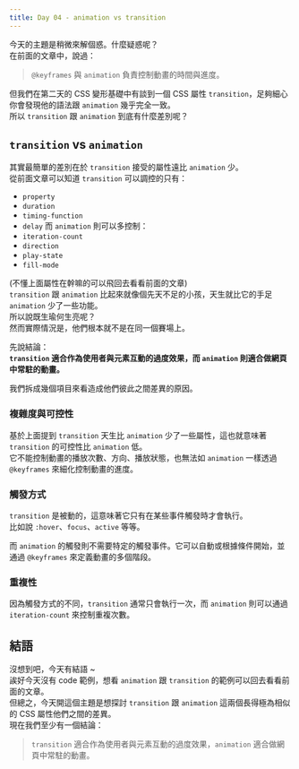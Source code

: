 ```yaml
---
title: Day 04 - animation vs transition
---
```


今天的主題是稍微來解個惑。什麼疑惑呢？  
在前面的文章中，說過：  
> `@keyframes` 與 `animation` 負責控制動畫的時間與進度。

但我們在第二天的 CSS 變形基礎中有談到一個 CSS 屬性 `transition`，足夠細心你會發現他的語法跟 `animation` 幾乎完全一致。  
所以 `transition` 跟 `animation` 到底有什麼差別呢？

## `transition` vs `animation`
其實最簡單的差別在於 `transition` 接受的屬性遠比 `animation` 少。  
從前面文章可以知道 `transition` 可以調控的只有：
- `property`
- `duration`
- `timing-function`
- `delay`
而 `animation` 則可以多控制：
- `iteration-count`
- `direction`
- `play-state`
- `fill-mode`

(不懂上面屬性在幹嘛的可以飛回去看看前面的文章)  
`transition` 跟 `animation` 比起來就像個先天不足的小孩，天生就比它的手足 `animation` 少了一些功能。  
所以說既生瑜何生亮呢？  
然而實際情況是，他們根本就不是在同一個賽場上。

先說結論：  
**`transition` 適合作為使用者與元素互動的過度效果，而 `animation` 則適合做網頁中常駐的動畫。**

我們拆成幾個項目來看造成他們彼此之間差異的原因。

### 複雜度與可控性
基於上面提到 `transition` 天生比 `animation` 少了一些屬性，這也就意味著 `transition` 的可控性比 `animation` 低。  
它不能控制動畫的播放次數、方向、播放狀態，也無法如 `animation` 一樣透過 `@keyframes` 來細化控制動畫的進度。

### 觸發方式
`transition` 是被動的，這意味著它只有在某些事件觸發時才會執行。  
比如說 `:hover`、`focus`、`active` 等等。

而 `animation` 的觸發則不需要特定的觸發事件。它可以自動或根據條件開始，並通過 `@keyframes` 來定義動畫的多個階段。

### 重複性
因為觸發方式的不同，`transition` 通常只會執行一次，而 `animation` 則可以通過 `iteration-count` 來控制重複次數。

## 結語
沒想到吧，今天有結語 ~  
誒好今天沒有 code 範例，想看 `animation` 跟 `transition` 的範例可以回去看看前面的文章。  
但總之，今天開這個主題是想探討 `transition` 跟 `animation` 這兩個長得極為相似的 CSS 屬性他們之間的差異。  
現在我們至少有一個結論：  
> `transition` 適合作為使用者與元素互動的過度效果，`animation` 適合做網頁中常駐的動畫。